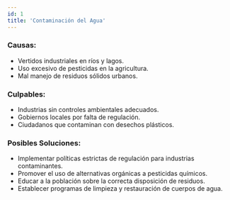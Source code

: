 ```yaml
---
id: 1
title: 'Contaminación del Agua'
---
```


### Causas:

- Vertidos industriales en ríos y lagos.
- Uso excesivo de pesticidas en la agricultura.
- Mal manejo de residuos sólidos urbanos.

### Culpables:

- Industrias sin controles ambientales adecuados.
- Gobiernos locales por falta de regulación.
- Ciudadanos que contaminan con desechos plásticos.

### Posibles Soluciones:

- Implementar políticas estrictas de regulación para industrias contaminantes.
- Promover el uso de alternativas orgánicas a pesticidas químicos.
- Educar a la población sobre la correcta disposición de residuos.
- Establecer programas de limpieza y restauración de cuerpos de agua.
